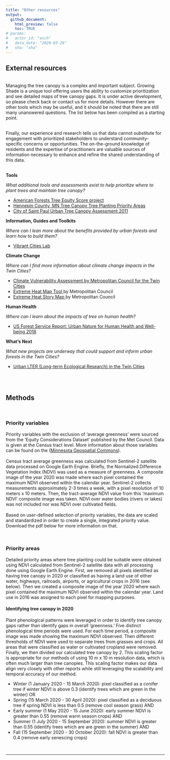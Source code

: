 ```yaml
---
title: "Other resources"
output: 
  github_document:
    html_preview: false
    toc: TRUE
# params: 
#   actor_id: "esch" 
#   data_date: "2020-03-26"
#   sha: "sha"
---
```



## External resources

<br>
Managing the tree canopy is a complex and important subject. Growing Shade is a unique tool offering users the ability to customize prioritization and see detailed maps of tree canopy gaps. It is under active development, so please check back or contact us for more details. However there are other tools which may be useful, and it should be noted that there are still many unanswered questions. The list below has been compiled as a starting point.

<br>
Finally, our experience and research tells us that data cannot substitute for engagement with prioritized stakeholders to understand community-specific concerns or opportunities. The on-the-ground knowledge of residents and the expertise of practitioners are valuable sources of information necessary to enhance and refine the shared understanding of this data.

<br>
**Tools**

*What additional tools and assessments exist to help prioritize where to plant trees and maintain tree canopy?*

- <a href = "https://www.americanforests.org/our-work/tree-equity-score/" target = "_blank">American Forests Tree Equity Score project</a> 
- <a href = "https://gis-hennepin.opendata.arcgis.com/pages/tree-planting" target = "_blank">Hennepin County, MN Tree Canopy Tree Planting Priority Areas</a>
- <a href = "https://www.stpaul.gov/departments/parks-recreation/natural-resources/forestry/urban-tree-canopy-assessment" target = "_blank">City of Saint Paul Urban Tree Canopy Assessment 2011</a>
            
**Information, Guides and Toolkits** 

*Where can I lean more about the benefits provided by urban forests and learn how to build them?*

- <a href = "https://www.vibrantcitieslab.com/" target = "_blank">Vibrant Cities Lab</a>
            
**Climate Change** 

*Where can I find more information about climate change impacts in the Twin Cities?*

- <a href = "https://www.fs.usda.gov/sites/default/files/fs_media/fs_document/urbannatureforhumanhealthandwellbeing_508_01_30_18.pdf%22 %EF%BF%BDHYPERLINK %22https://metrocouncil.org/Communities/Planning/Local-Planning-Assistance/CVA.aspx"                 target = "_blank">Climate Vulnerability Assessment by Metropolitan Council for the Twin Cities</a>
- <a href = "https://metrocouncil.maps.arcgis.com/apps/webappviewer/index.html?id=fd0956de60c547ea9dea736f35b3b57e"
            target = "_blank">Extreme Heat Map Tool </a> by Metropolitan Council
- <a href = "https://metrocouncil.maps.arcgis.com/apps/MapJournal/index.html?appid=7d9cdd3929e9439bb5b25aa1186d5783"
            target = "_blank">Extreme Heat Story Map </a> by Metropolitan Council
          
**Human Health**

*Where can I learn about the impacts of tree on human health?*

- <a href = "https://www.fs.usda.gov/sites/default/files/fs_media/fs_document/urbannatureforhumanhealthandwellbeing_508_01_30_18.pdf" target = "_blank">US Forest Service Report: Urban Nature for Human Health and Well-being 2018</a>
          
**What’s Next** 

*What new projects are underway that could support and inform urban forests in the Twin Cities?*

- <a href = "https://mspurbanlter.umn.edu/overview" target = "_blank">Urban LTER (Long-term Ecological Research) in the Twin Cities</a>
    
<br><br>

## Methods

<br>

### Priority variables

Priority variables with the exclusion of 'average greenness' were sourced from the 'Equity Considerations Dataset' published by the Met Council. Data is given at the Census tract level. More information about those variables can be found on the  (<a href="https://gisdata.mn.gov/dataset/us-mn-state-metc-society-equity-considerations" target="_blank">Minnesota Geospatial Commons</a>). 
<br><br>
Census tract average greenness was calculated from Sentinel-2 satellite data processed on Google Earth Engine. Briefly, the Normalized Difference Vegetation Index (NDVI) was used as a measure of greenness. A composite image of the year 2020 was made where each pixel contained the maximum NDVI observed within the calendar year. Sentinel-2 collects measurements approximately 2-3 times a week, with a pixel resolution of 10 meters x 10 meters. Then, the tract-average NDVI value from this 'maximum NDVI' composite image was taken. NDVI over water bodies (rivers or lakes) was not included nor was NDVI over cultivated fields. 
<br><br>
Based on user-defined selection of priority variables, the data are scaled and standardized in order to create a single, integrated priority value. Download the pdf below for more information on that.

<br>

### Priority areas

Detailed priority areas where tree planting could be suitable were obtained using NDVI calculated from Sentinel-2 satellite data with all processing done using Google Earth Engine. First, we removed all pixels identified as having tree canopy in 2020 or classified as having a land use of either water, highways, railroads, airports, or agricultural crops in 2016 (see below). Then we created a composite image of the year 2020 where each pixel contained the maximum NDVI observed within the calendar year. Land use in 2016 was assigned to each pixel for mapping purposes.

#### Identifying tree canopy in 2020

Plant phenological patterns were leveraged in order to identify tree canopy gaps rather than identify gaps in overall 'greenness.' Five distinct phenological time periods were used. For each time period, a composite image was made showing the maximum NDVI observed. Then different thresholds of NDVI were used to separate trees from grasses and crops. All areas that were classified as water or cultivated cropland were removed. Finally, we then divided our calculated tree canopy by 2. This scaling factor is appropriate for our methods of using 10 m x 10 m resolution data, which is often much larger than tree canopies. This scaling factor makes our data align very closely with other reports while still leveraging the scalability and temporal accuracy of our method. 

- Winter (1 January 2020 - 15 March 2020): pixel classified as a conifer tree if winter NDVI is above 0.3 (identify trees which are green in the winter) OR
- Spring (15 March 2020 - 30 April 2020): pixel classified as a deciduous tree if spring NDVI is less than 0.5 (remove cool season grass) AND
- Early summer (1 May 2020 - 15 June 2020): early summer NDVI is greater than 0.55 (remove warm season crops) AND
- Summer (1 July 2020 - 15 September 2020): summer NDVI is greater than 0.55 (identify trees which are are green in the summer) AND
- Fall (15 September 2020 - 30 October 2020): fall NDVI is greater than 0.4 (remove early senescing crops)


<!-- https://browser.creodias.eu/#lat=45.15999&lng=-92.79540&zoom=15&time=2020-07-05&preset=3_NDVI&datasource=Sentinel-2%20L1C -->


<br>
<hr>
<br>


